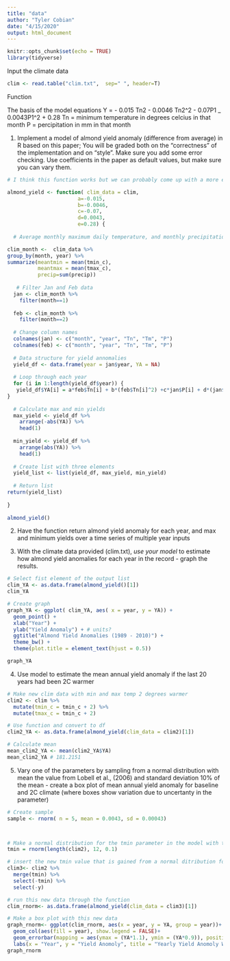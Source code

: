 ```yaml
---
title: "data"
author: "Tyler Cobian"
date: "4/15/2020"
output: html_document
---
```


```r
knitr::opts_chunk$set(echo = TRUE)
library(tidyverse)
```

Input the climate data
```r
clim <- read.table("clim.txt",  sep=" ", header=T)
```

Function

The basis of the model equations
Y = - 0.015 Tn2 - 0.0046 Tn2^2 - 0.07P1 _ 0.0043P1^2 + 0.28
Tn = minimum temperature in degrees celcius in that month
P = percipitation in mm in that month

1. Implement a model of almond yield anomaly (difference from average) in R based on this paper; You will be graded both on the “correctness” of the implementation and on “style”.  Make sure you add some error checking. Use coefficients in the paper as default values, but make sure you can vary them. 

```r

# I think this function works but we can probably come up with a more elegant solution 

almond_yield <- function( clim_data = clim,
                       a=-0.015,
                       b=-0.0046,
                       c=-0.07,
                       d=0.0043,
                       e=0.28) {
  
  # Average monthly maximum daily temperature, and monthly precipitation from a data frame called clim  with columns year, month, precip and tmax_c

clim_month <-  clim_data %>%
group_by(month, year) %>%
summarize(meantmin = mean(tmin_c),
          meantmax = mean(tmax_c),
          precip=sum(precip))
  
   # Filter Jan and Feb data
  jan <- clim_month %>% 
    filter(month==1)
  
  feb <- clim_month %>% 
    filter(month==2)
  
  # Change column names
  colnames(jan) <- c("month", "year", "Tn", "Tm", "P")
  colnames(feb) <- c("month", "year", "Tn", "Tm", "P")
  
  # Data structure for yield annomalies
  yield_df <- data.frame(year = jan$year, YA = NA)
  
  # Loop through each year
  for (i in 1:length(yield_df$year)) {
   yield_df$YA[i] = a*feb$Tn[i] + b*(feb$Tn[i]^2) +c*jan$P[i] + d*(jan$P[i]^2) + e
}
  
  # Calculate max and min yields
  max_yield <- yield_df %>% 
    arrange(-abs(YA)) %>% 
    head(1)
  
  min_yield <- yield_df %>% 
    arrange(abs(YA)) %>% 
    head(1)
  
  # Create list with three elements
  yield_list <- list(yield_df, max_yield, min_yield)
  
  # Return list
return(yield_list)
  
}
  
almond_yield()
```




2. Have the function return almond yield anomaly for each year, and max and minimum yields over a time series of multiple year inputs





3. With the climate data provided (clim.txt), *use your model* to estimate how almond yield anomalies for each year in the record - graph the results.

```r
# Select fist element of the output list
clim_YA <- as.data.frame(almond_yield()[1])
clim_YA

# Create graph
graph_YA <- ggplot( clim_YA, aes( x = year, y = YA)) +
  geom_point() +
  xlab("Year") +
  ylab("Yield Anomaly") + # units?
  ggtitle("Almond Yield Anomalies (1989 - 2010)") +
  theme_bw() +
  theme(plot.title = element_text(hjust = 0.5))

graph_YA
```

4. Use model to estimate the mean annual yield anomaly if the last 20 years had been 2C warmer
```r
# Make new clim data with min and max temp 2 degrees warmer
clim2 <- clim %>%
  mutate(tmin_c = tmin_c + 2) %>% 
  mutate(tmax_c = tmin_c + 2)

# Use function and convert to df
clim2_YA <- as.data.frame(almond_yield(clim_data = clim2)[1])

# Calculate mean
mean_clim2_YA <- mean(clim2_YA$YA)
mean_clim2_YA # 181.2151

```

5. Vary one of the parameters by sampling from a normal distribution with mean the value from Lobell et al., (2006) and standard deviation 10% of the mean -  create a box plot of  mean annual yield anomaly for baseline and 2C climate (where boxes show variation due to uncertanty in the parameter) 

```r
# Create sample
sample <- rnorm( n = 5, mean = 0.0043, sd = 0.00043)




```





```r

# Make a normal distribution for the tmin parameter in the model with the mean value of 4 degrees C which is the value used in the paper
tmin = rnorm(length(clim2), 12, 0.1)

# insert the new tmin value that is gained from a normal ditribution for tmin values in a new data frame clim3
clim3<- clim2 %>% 
  merge(tmin) %>% 
  select(-tmin) %>% 
  select(-y)

# run this new data through the function
clim_rnorm<- as.data.frame(almond_yield(clim_data = clim3)[1])

# Make a box plot with this new data
graph_rnorm<- ggplot(clim_rnorm, aes(x = year, y = YA, group = year))+
  geom_col(aes(fill = year), show.legend = FALSE)+
  geom_errorbar(mapping = aes(ymax = (YA*1.1), ymin = (YA*0.9)), position = position_dodge())+
  labs(x = "Year", y = "Yield Anomoly", title = "Yearly Yield Anomoly With a Normal Distribution of Minimum Temperature")
graph_rnorm

```

























